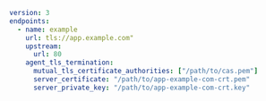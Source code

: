 ```yaml
version: 3
endpoints:
  - name: example
    url: tls://app.example.com"
    upstream:
      url: 80
    agent_tls_termination:
      mutual_tls_certificate_authorities: ["/path/to/cas.pem"]
      server_certificate: "/path/to/app-example-com-crt.pem"
      server_private_key: "/path/to/app-example-com-crt.key"
```
